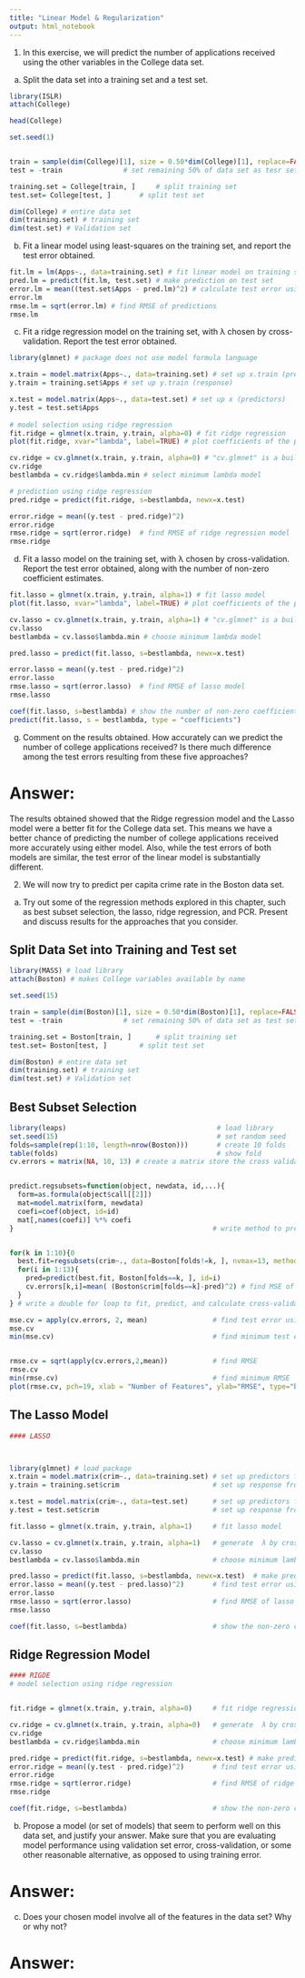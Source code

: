 ```yaml
---
title: "Linear Model & Regularization"
output: html_notebook
---
```


1. In this exercise, we will predict the number of applications received using the other variables in the College data set. 

(a) Split the data set into a training set and a test set.

```r
library(ISLR)
attach(College)

head(College)
```
```r
set.seed(1)


train = sample(dim(College)[1], size = 0.50*dim(College)[1], replace=FALSE)	# set 50% of data set as training set
test = -train 				# set remaining 50% of data set as tesr set

training.set = College[train, ]		# split training set
test.set= College[test, ]		# split test set

dim(College) # entire data set
dim(training.set) # training set
dim(test.set) # Validation set
```

(b) Fit a linear model using least-squares on the training set, and report the test error obtained. 

```r
fit.lm = lm(Apps~., data=training.set) # fit linear model on training set using least squares 
pred.lm = predict(fit.lm, test.set) # make prediction on test set
error.lm = mean((test.set$Apps - pred.lm)^2) # calculate test error using Mean Squared Error
error.lm
rmse.lm = sqrt(error.lm) # find RMSE of predictions
rmse.lm

```

(c) Fit a ridge regression model on the training set, with λ chosen by cross-validation. Report the test error obtained. 

```r
library(glmnet) # package does not use model formula language

x.train = model.matrix(Apps~., data=training.set) # set up x.train (predictors)
y.train = training.set$Apps # set up y.train (response)

x.test = model.matrix(Apps~., data=test.set) # set up x (predictors)
y.test = test.set$Apps
  
# model selection using ridge regression
fit.ridge = glmnet(x.train, y.train, alpha=0) # fit ridge regression
plot(fit.ridge, xvar="lambda", label=TRUE) # plot coefficients of the predictors; recall that the ridge regressions model is penalized by the sum of squares of the coefficients multiplied by lambda

cv.ridge = cv.glmnet(x.train, y.train, alpha=0) # "cv.glmnet" is a built-in function used to perform cross-validation, with k=10 as default
cv.ridge
bestlambda = cv.ridge$lambda.min # select minimum lambda model

# prediction using ridge regression 
pred.ridge = predict(fit.ridge, s=bestlambda, newx=x.test)

error.ridge = mean((y.test - pred.ridge)^2)
error.ridge
rmse.ridge = sqrt(error.ridge)  # find RMSE of ridge regression model
rmse.ridge
```

(d) Fit a lasso model on the training set, with λ chosen by cross-validation. Report the test error obtained, along with the number of non-zero coefficient estimates.

```r
fit.lasso = glmnet(x.train, y.train, alpha=1) # fit lasso model
plot(fit.lasso, xvar="lambda", label=TRUE) # plot coefficients of the predictors; recall that the ridge regressions model is penalized by the sum of squares of the coefficients multiplied by lambda

cv.lasso = cv.glmnet(x.train, y.train, alpha=1) # "cv.glmnet" is a built-in function used to perform cross-validation, with k=10 as default
cv.lasso
bestlambda = cv.lasso$lambda.min # choose minimum lambda model

pred.lasso = predict(fit.lasso, s=bestlambda, newx=x.test)

error.lasso = mean((y.test - pred.ridge)^2)
error.lasso
rmse.lasso = sqrt(error.lasso)  # find RMSE of lasso model
rmse.lasso

coef(fit.lasso, s=bestlambda) # show the number of non-zero coefficient estimates
predict(fit.lasso, s = bestlambda, type = "coefficients")
```

(g) Comment on the results obtained. How accurately can we predict the number of college applications received? Is there much difference among the test errors resulting from these five approaches?

Answer:
======
The results obtained showed that the Ridge regression model and the Lasso model were a better fit for the College data set. This means we have a better chance of predicting the number of college applications received more accurately using either model. Also, while the test errors of both models are similar, the test error of the linear model is substantially different.


2. We will now try to predict per capita crime rate in the Boston data set. 
(a) Try out some of the regression methods explored in this chapter, such as best subset selection, the lasso, ridge regression, and PCR. Present and discuss results for the approaches that you consider. 


Split Data Set into Training and Test set
-----------------------------------------

```r
library(MASS) # load library
attach(Boston) # makes College variables available by name

set.seed(15)

train = sample(dim(Boston)[1], size = 0.50*dim(Boston)[1], replace=FALSE)	# set 50% of data set as training set
test = -train 				# set remaining 50% of data set as test set

training.set = Boston[train, ]		# split training set
test.set= Boston[test, ]		# split test set

dim(Boston) # entire data set
dim(training.set) # training set
dim(test.set) # Validation set

```

Best Subset Selection
---------------------
```r
library(leaps)                                     # load library
set.seed(15)                                       # set random seed
folds=sample(rep(1:10, length=nrow(Boston)))       # create 10 folds
table(folds)                                       # show fold
cv.errors = matrix(NA, 10, 13) # create a matrix store the cross validation errors for the 13 subsets


predict.regsubsets=function(object, newdata, id,...){
  form=as.formula(object$call[[2]])
  mat=model.matrix(form, newdata)
  coefi=coef(object, id=id)
  mat[,names(coefi)] %*% coefi
}                                                 # write method to predict for regsubset


for(k in 1:10){0
  best.fit=regsubsets(crim~., data=Boston[folds!=k, ], nvmax=13, method="forward")
  for(i in 1:13){
    pred=predict(best.fit, Boston[folds==k, ], id=i)
    cv.errors[k,i]=mean( (Boston$crim[folds==k]-pred)^2) # find MSE of each fold
  }
} # write a double for loop to fit, predict, and calculate cross-validation errors

mse.cv = apply(cv.errors, 2, mean)                # find test error using Mean Squared Error
mse.cv
min(mse.cv)                                       # find minimum test error using Mean Squared Error


rmse.cv = sqrt(apply(cv.errors,2,mean))           # find RMSE
rmse.cv
min(rmse.cv)                                      # find minimum RMSE
plot(rmse.cv, pch=19, xlab = "Number of Features", ylab="RMSE", type="b") # plot

```


The Lasso Model
---------------

```r

#### LASSO



library(glmnet) # load package
x.train = model.matrix(crim~., data=training.set) # set up predictors from the training set
y.train = training.set$crim                       # set up response from the training set

x.test = model.matrix(crim~., data=test.set)      # set up predictors from the test set
y.test = test.set$crim                            # set up response from the test set

fit.lasso = glmnet(x.train, y.train, alpha=1)     # fit lasso model

cv.lasso = cv.glmnet(x.train, y.train, alpha=1)   # generate  λ by cross-validation, with k=10 by default
cv.lasso
bestlambda = cv.lasso$lambda.min                  # choose minimum lambda model

pred.lasso = predict(fit.lasso, s=bestlambda, newx=x.test)  # make prediction on the test set 
error.lasso = mean((y.test - pred.lasso)^2)       # find test error using Mean Squared Error
error.lasso
rmse.lasso = sqrt(error.lasso)                    # find RMSE of lasso model
rmse.lasso

coef(fit.lasso, s=bestlambda)                     # show the non-zero coefficient estimates

```


Ridge Regression Model
----------------------

```r
#### RIGDE
# model selection using ridge regression


fit.ridge = glmnet(x.train, y.train, alpha=0)     # fit ridge regression

cv.ridge = cv.glmnet(x.train, y.train, alpha=0)   # generate  λ by cross-validation, with k=10 by default
cv.ridge
bestlambda = cv.ridge$lambda.min                  # choose minimum lambda model

pred.ridge = predict(fit.ridge, s=bestlambda, newx=x.test) # make prediction on the test set
error.ridge = mean((y.test - pred.ridge)^2)       # find test error using Mean Squared Error
error.ridge
rmse.ridge = sqrt(error.ridge)                    # find RMSE of ridge regression model
rmse.ridge

coef(fit.ridge, s=bestlambda)                  	  # show the non-zero coefficient estimates

```



(b) Propose a model (or set of models) that seem to perform well on this data set, and justify your answer. Make sure that you are evaluating model performance using validation set error, cross-validation, or some other reasonable alternative, as opposed to using training error.

Answer:
======

(c) Does your chosen model involve all of the features in the data set? Why or why not?

Answer:
======
